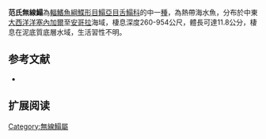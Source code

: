{{Speciesbox
| name = 范氏無線鰨
| image = 
| image_width = 250px
| image_caption = 
| status = NE
| status_system = IUCN3.1
| genus = Symphurus
| species = vanmelleae
| authority = [[Chabanaud|Chabanaud]], 1952
| synonyms = *''Symphurus vanmellae,Chabanaud, 1952''
}}

'''范氏無線鰨'''為[[輻鰭魚綱|輻鰭魚綱]][[鰈形目|鰈形目]][[鰨亞目|鰨亞目]][[舌鰨科|舌鰨科]]的中一[[種|種]]，為熱帶海水魚，分布於中東[[大西洋洋|大西洋洋]][[塞內加爾|塞內加爾]]至[[安哥拉|安哥拉]]海域，棲息深度260-954公尺，體長可達11.8公分，棲息在泥底質底層水域，生活習性不明。
==参考文献==
*{{FishBase_species|genus=Symphurus |species=vanmelleae|year=2014|month=4}}

== 扩展阅读 ==
{{refbegin}}
{{wikispecies-inline|Symphurus vanmelleae|范氏無線鰨}}
{{refend}}

{{Wikispecies|Symphurus vanmelleae}}
{{Taxonbar|from=Q2124376}}

[[Category:無線鰨屬|Category:無線鰨屬]]


{{魚類小作品}}